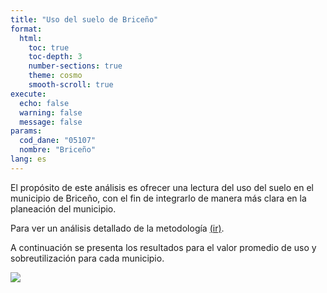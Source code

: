 ```yaml
---
title: "Uso del suelo de Briceño"
format: 
  html:
    toc: true
    toc-depth: 3
    number-sections: true
    theme: cosmo
    smooth-scroll: true
execute:
  echo: false
  warning: false
  message: false
params:
  cod_dane: "05107"
  nombre: "Briceño"
lang: es
---
```


El propósito de este análisis es ofrecer una lectura del uso del suelo en el municipio de Briceño, con el fin de integrarlo de manera más clara en la planeación del municipio. 

Para ver un análisis detallado de la metodología [(ir)](https://jcmunozmora.github.io/estatutos_r1_pro/conflicto.html).

A continuación se presenta los resultados para el valor promedio de uso y sobreutilización para cada municipio.

![](img_r1/conf_porcentajes.png)
